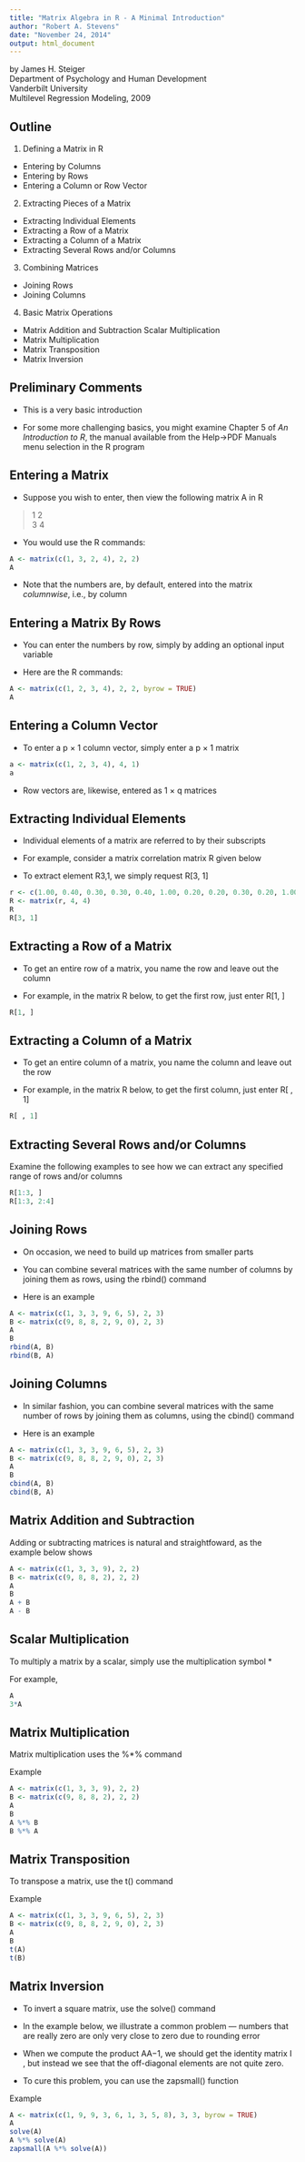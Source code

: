 ```yaml
---
title: "Matrix Algebra in R - A Minimal Introduction"
author: "Robert A. Stevens"
date: "November 24, 2014"
output: html_document
---
```


by James H. Steiger  
Department of Psychology and Human Development  
Vanderbilt University  
Multilevel Regression Modeling, 2009

## Outline

1. Defining a Matrix in R

- Entering by Columns  
- Entering by Rows  
- Entering a Column or Row Vector

2. Extracting Pieces of a Matrix

- Extracting Individual Elements  
- Extracting a Row of a Matrix  
- Extracting a Column of a Matrix  
- Extracting Several Rows and/or Columns

3. Combining Matrices 

- Joining Rows  
- Joining Columns

4. Basic Matrix Operations

- Matrix Addition and Subtraction Scalar Multiplication  
- Matrix Multiplication  
- Matrix Transposition  
- Matrix Inversion

## Preliminary Comments

- This is a very basic introduction

- For some more challenging basics, you might examine Chapter 5 of *An Introduction to R*,  the manual available from the Help->PDF Manuals menu selection in the R program

## Entering a Matrix

- Suppose you wish to enter, then view the following matrix A in R

> 1 2  
> 3 4

- You would use the R commands:

```r
A <- matrix(c(1, 3, 2, 4), 2, 2)
A
```

- Note that the numbers are, by default, entered into the matrix *columnwise*, i.e., by column

## Entering a Matrix By Rows

- You can enter the numbers by row, simply by adding an optional input variable

- Here are the R commands:

```r
A <- matrix(c(1, 2, 3, 4), 2, 2, byrow = TRUE)
A
```

## Entering a Column Vector

- To enter a p × 1 column vector, simply enter a p × 1 matrix 

```r
a <- matrix(c(1, 2, 3, 4), 4, 1)
a
```

- Row vectors are, likewise, entered as 1 × q matrices

## Extracting Individual Elements

- Individual elements of a matrix are referred to by their subscripts

- For example, consider a matrix correlation matrix R given below

- To extract element R3,1, we simply request R[3, 1]

```r
r <- c(1.00, 0.40, 0.30, 0.30, 0.40, 1.00, 0.20, 0.20, 0.30, 0.20, 1.00, 0.30, 0.30, 0.20, 0.30, 1.00)
R <- matrix(r, 4, 4)
R
R[3, 1] 
```

## Extracting a Row of a Matrix

- To get an entire row of a matrix, you name the row and leave out the column

- For example, in the matrix R below, to get the first row, just enter R[1, ]

```r
R[1, ]
```

## Extracting a Column of a Matrix

- To get an entire column of a matrix, you name the column and leave out the row

- For example, in the matrix R below, to get the first column, just enter R[ , 1]

```r
R[ , 1]
```

## Extracting Several Rows and/or Columns

Examine the following examples to see how we can extract any specified range of rows and/or columns

```r
R[1:3, ]
R[1:3, 2:4]
```

## Joining Rows

- On occasion, we need to build up matrices from smaller parts

- You can combine several matrices with the same number of columns by joining them as rows, using the rbind() command

- Here is an example

```r
A <- matrix(c(1, 3, 3, 9, 6, 5), 2, 3) 
B <- matrix(c(9, 8, 8, 2, 9, 0), 2, 3)
A
B
rbind(A, B)
rbind(B, A)
```

## Joining Columns

- In similar fashion, you can combine several matrices with the same number of rows by joining them as columns, using the cbind() command

- Here is an example

```r
A <- matrix(c(1, 3, 3, 9, 6, 5), 2, 3) 
B <- matrix(c(9, 8, 8, 2, 9, 0), 2, 3)
A
B
cbind(A, B)
cbind(B, A)
```

## Matrix Addition and Subtraction

Adding or subtracting matrices is natural and straightfoward, as the example below shows

```r
A <- matrix(c(1, 3, 3, 9), 2, 2) 
B <- matrix(c(9, 8, 8, 2), 2, 2)
A
B
A + B
A - B
```

## Scalar Multiplication

To multiply a matrix by a scalar, simply use the multiplication symbol *

For example,

```r
A
3*A
```

## Matrix Multiplication

Matrix multiplication uses the %*% command

Example

```r
A <- matrix(c(1, 3, 3, 9), 2, 2) 
B <- matrix(c(9, 8, 8, 2), 2, 2)
A
B
A %*% B
B %*% A
```

## Matrix Transposition

To transpose a matrix, use the t() command

Example

```r
A <- matrix(c(1, 3, 3, 9, 6, 5), 2, 3) 
B <- matrix(c(9, 8, 8, 2, 9, 0), 2, 3)
A
B
t(A)
t(B)
```

## Matrix Inversion

- To invert a square matrix, use the solve() command

- In the example below, we illustrate a common problem — numbers that are really zero are only very close to zero due to rounding error

- When we compute the product AA−1, we should get the identity matrix I , but instead we see that the off-diagonal elements are not quite zero.

- To cure this problem, you can use the zapsmall() function

Example 

```r
A <- matrix(c(1, 9, 9, 3, 6, 1, 3, 5, 8), 3, 3, byrow = TRUE) 
A
solve(A)
A %*% solve(A)
zapsmall(A %*% solve(A))
```
